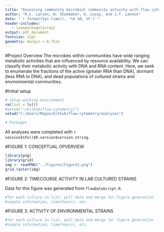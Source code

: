 ```yaml
---
title: "Assessing community microbial community activity with flow cytometry"
author: "M.L. Larsen, W. Shoemaker, K. Locey, and J.T. Lennon"
date: "`r format(Sys.time(), '%d %B, %Y')`"
header-includes:
   - \usepackage{array}
output: pdf_document
fontsize: 11pt
geometry: margin = 0.75in
---
```


#Project Overview
The microbes within communities have wide ranging metabolic activities that are influenced by resource availability.
We can classify their metabolic activity with DNA and RNA content. Here, we seek to enumerate the fractions of the active (greater RNA than DNA), dormant (less RNA to DNA), and dead populations of cultured strains and environmental communities.

#Initial setup
```r
# Setup working environment
rm(list = ls())
#setwd("~/Github/flow-cytometry/")
setwd("C:/Users/Megan/Github/flow-cytometry/analyses")

# Packages

```

All analyses were completed with `r sessionInfo()$R.version$version.string`.


#FIGURE 1: CONCEPTUAL OPVERVIEW
```r
library(png)
library(grid)
img <- readPNG("../figures/Figure1.png")
grid.raster(img)
```

#FIGURE 2: TIMECOURSE ACTIVITY IN LAB CULTURED STRAINS

Data for this figure was generated from `flowDataScript.R`.

```r
#for each culture in list, pull data and merge for figure generation
#sample information, time(hours), etc.


```

#FIGURE 3: ACTIVITY OF ENVIRONMENTAL STRAINS

```r
#for each culture in list, pull data and merge for figure generation
#sample information, time(hours), etc.


```

